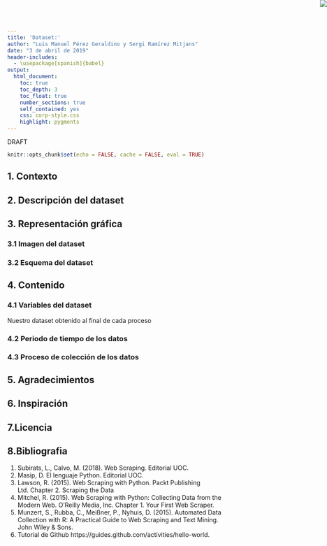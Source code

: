 ---
title: 'Dataset:'
author: "Luis Manuel Pérez Geraldino y Sergi Ramírez Mitjans"
date: "3 de abril de 2019"
header-includes:
  - \usepackage[spanish]{babel}
output: 
  html_document:
    toc: true
    toc_depth: 3
    toc_float: true
    number_sections: true
    self_contained: yes
    css: corp-style.css
    highlight: pygments
---

<img src="logo.svg" style="position:absolute;top:0px;right:0px;" />
<div class="watermark">DRAFT</div>

```{r setup, include=FALSE}
knitr::opts_chunk$set(echo = FALSE, cache = FALSE, eval = TRUE)
```

## 1. Contexto

## 2. Descripción del dataset

## 3. Representación gráfica
### 3.1 Imagen del dataset
### 3.2 Esquema del dataset

## 4. Contenido

### 4.1 Variables del dataset
Nuestro dataset obtenido al final de cada proceso 

### 4.2 Periodo de tiempo de los datos

### 4.3 Proceso de colección de los datos

## 5. Agradecimientos

## 6. Inspiración

## 7.Licencia

## 8.Bibliografia

1. Subirats, L., Calvo, M. (2018). Web Scraping. Editorial UOC.
2. Masip, D. El lenguaje Python. Editorial UOC.
3. Lawson, R. (2015). Web Scraping with Python. Packt Publishing Ltd. Chapter 2. Scraping the Data
4. Mitchel, R. (2015). Web Scraping with Python: Collecting Data from the Modern Web. O'Reilly Media, Inc. Chapter 1. Your First Web Scraper.
5. Munzert, S., Rubba, C., Meißner, P., Nyhuis, D. (2015). Automated Data Collection with R: A Practical Guide to Web Scraping and Text Mining. John Wiley & Sons.
6. Tutorial de Github https://guides.github.com/activities/hello-world.
